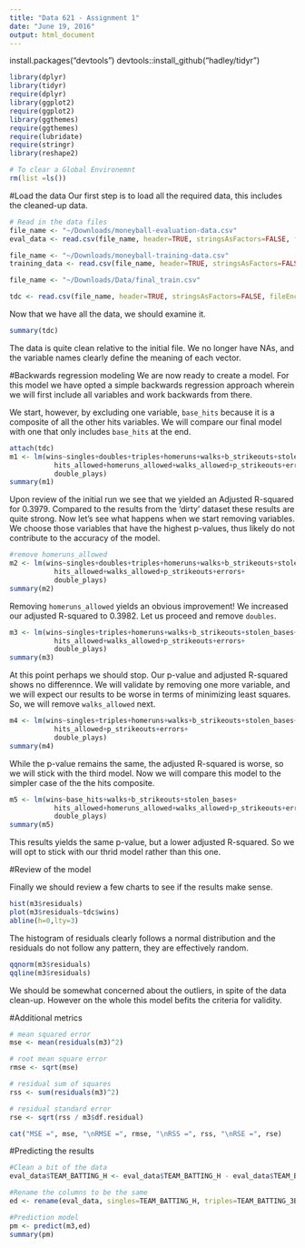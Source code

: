 ```yaml
---
title: "Data 621 - Assignment 1"
date: "June 19, 2016"
output: html_document
---
```


install.packages("devtools")
devtools::install_github("hadley/tidyr")
```r
library(dplyr)
library(tidyr)
require(dplyr)
library(ggplot2)
require(ggplot2)
library(ggthemes)
require(ggthemes)
require(lubridate)
require(stringr)
library(reshape2)

# To clear a Global Environemnt
rm(list =ls())
```

#Load the data
Our first step is to load all the required data, this includes the cleaned-up data.

```r
# Read in the data files 
file_name <- "~/Downloads/moneyball-evaluation-data.csv"
eval_data <- read.csv(file_name, header=TRUE, stringsAsFactors=FALSE, fileEncoding="latin1")

file_name <- "~/Downloads/moneyball-training-data.csv"
training_data <- read.csv(file_name, header=TRUE, stringsAsFactors=FALSE, fileEncoding="latin1")

file_name <- "~/Downloads/Data/final_train.csv"

tdc <- read.csv(file_name, header=TRUE, stringsAsFactors=FALSE, fileEncoding="latin1")
```

Now that we have all the data, we should examine it.

```r
summary(tdc)
```

The data is quite clean relative to the initial file. We no longer have NAs, and the variable names clearly define the meaning of each vector.

#Backwards regression modeling
We are now ready to create a model. For this model we have opted a simple backwards regression approach wherein we will first include all variables and work backwards from there.

We start, however, by excluding one variable, `base_hits` because it is a composite of all the other hits variables. We will compare our final model with one that only includes `base_hits` at the end.

```r
attach(tdc)
m1 <- lm(wins~singles+doubles+triples+homeruns+walks+b_strikeouts+stolen_bases+
           hits_allowed+homeruns_allowed+walks_allowed+p_strikeouts+errors+
           double_plays)
summary(m1)
```

Upon review of the initial run we see that we yielded an Adjusted R-squared for 0.3979. Compared to the results from the 'dirty' dataset these results are quite strong. Now let's see what happens when we start removing variables. We choose those variables that have the highest p-values, thus likely do not contribute to the accuracy of the model.

```r
#remove homeruns_allowed
m2 <- lm(wins~singles+doubles+triples+homeruns+walks+b_strikeouts+stolen_bases+
           hits_allowed+walks_allowed+p_strikeouts+errors+
           double_plays)
summary(m2)
```

Removing `homeruns_allowed` yields an obvious improvement! We increased our adjusted R-squared to 0.3982. Let us proceed and remove `doubles`.

```r
m3 <- lm(wins~singles+triples+homeruns+walks+b_strikeouts+stolen_bases+
           hits_allowed+walks_allowed+p_strikeouts+errors+
           double_plays)
summary(m3)
```

At this point perhaps we should stop. Our p-value and adjusted R-squared shows no differennce. We will validate by removing one more variable, and we will expect our results to be worse in terms of minimizing least squares. So, we will remove `walks_allowed` next.

```r
m4 <- lm(wins~singles+triples+homeruns+walks+b_strikeouts+stolen_bases+
           hits_allowed+p_strikeouts+errors+
           double_plays)
summary(m4)
```

While the p-value remains the same, the adjusted R-squared is worse, so we will stick with the third model. Now we will compare this model to the simpler case of the the hits composite.

```r
m5 <- lm(wins~base_hits+walks+b_strikeouts+stolen_bases+
           hits_allowed+homeruns_allowed+walks_allowed+p_strikeouts+errors+
           double_plays)
summary(m5)
```

This results yields the same p-value, but a lower adjusted R-squared. So we will opt to stick with our thrid model rather than this one. 

#Review of the model

Finally we should review a few charts to see if the results make sense.

```r
hist(m3$residuals)
plot(m3$residuals~tdc$wins)
abline(h=0,lty=3)
```

The histogram of residuals clearly follows a normal distribution and the residuals do not follow any pattern, they are effectively random.

```r
qqnorm(m3$residuals)
qqline(m3$residuals)
```

We should be somewhat concerned about the outliers, in spite of the data clean-up. However on the whole this model befits the criteria for validity.

#Additional metrics
```r
# mean squared error
mse <- mean(residuals(m3)^2)

# root mean square error
rmse <- sqrt(mse)

# residual sum of squares
rss <- sum(residuals(m3)^2)

# residual standard error
rse <- sqrt(rss / m3$df.residual) 

cat("MSE =", mse, "\nRMSE =", rmse, "\nRSS =", rss, "\nRSE =", rse)

```

#Predicting the results
```r
#Clean a bit of the data
eval_data$TEAM_BATTING_H <- eval_data$TEAM_BATTING_H - eval_data$TEAM_BATTING_2B - eval_data$TEAM_BATTING_3B - eval_data$TEAM_BATTING_3B

#Rename the columns to be the same
ed <- rename(eval_data, singles=TEAM_BATTING_H, triples=TEAM_BATTING_3B, homeruns=TEAM_BATTING_HR, walks=TEAM_BATTING_BB, b_strikeouts=TEAM_BATTING_SO, stolen_bases=TEAM_BASERUN_SB, hits_allowed=TEAM_PITCHING_H, walks_allowed=TEAM_PITCHING_BB, p_strikeouts=TEAM_PITCHING_SO, errors=TEAM_FIELDING_E, double_plays=TEAM_FIELDING_DP)

#Prediction model
pm <- predict(m3,ed)
summary(pm)
```
